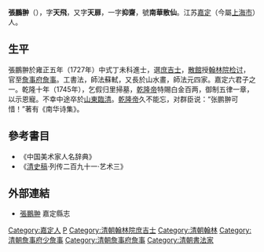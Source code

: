 {{明清人物信息框
| 姓名 = 張鵬翀
| 原名 = 
| 圖片名稱= 张鹏翀.jpg
| 圖片大小 = 200px
| 圖片說明 = 《[[清代學者像傳|清代學者像傳]]》之《張鵬翀像》
| 最高職務 = 詹事府詹事
| 國家 = 大清
| 籍貫 = [[江蘇|江蘇]][[嘉定縣|嘉定縣]]
| 族裔 = 漢族
| 字號 = 字天飛，號南華散仙
| 諡號 = 
| 出生日期 = [[康熙|康熙]]二十七年（1688年）
| 出生地點 = [[江蘇|江蘇]][[嘉定縣|嘉定縣]]
| 逝世日期 = [[乾隆|乾隆]]十年（1745年）
| 逝世地點 = [[山東|山東]][[臨清|臨清]]
| 墓葬 = 
| 配偶 =
| 親屬 =
| 出身 = 
* 雍正五年丁未科同進士出身
| 經歷 = 
| 著作 =*《南华诗集》
}}

'''張鵬翀'''（{{bd|1688年||1745年|catIdx=Z}}），字'''天飛'''，又字'''天扉'''，一字'''抑齋'''，號'''南華散仙'''。江苏[[嘉定府|嘉定]]（今屬[[上海市|上海市]]）人。

== 生平 ==
張鵬翀於雍正五年（1727年）中式丁未科進士，選[[庶吉士|庶吉士]]，[[散館|散館]]授[[翰林院|翰林院]][[检讨|检讨]]，官至[[詹事府|詹事府]][[詹事|詹事]]。工書法，師法蘇軾，又長於山水畫，師法元四家。嘉定六君子之一。乾隆十年（1745年），乞假归里掃墓，[[乾隆帝|乾隆帝]]特賜白金百两，御制五律一章，以示恩寵。不幸中途卒於[[山東|山東]][[臨清|臨清]]。[[乾隆帝|乾隆帝]]久不能忘，对群臣说：“张鹏翀可惜！”著有《南华诗集》。

==參考書目==
* 《中国美术家人名辞典》
* 《[[清史稿|清史稿]]·列传二百九十一·艺术三》

==外部連結==
*[http://www.shtong.gov.cn/newsite/node2/node4/node2250/node4424/node54530/node61870/node61872/userobject1ai40610.html 張鵬翀]{{Wayback|url=http://www.shtong.gov.cn/newsite/node2/node4/node2250/node4424/node54530/node61870/node61872/userobject1ai40610.html |date=20160426144454 }} 嘉定縣志

{{雍正五年丁未科殿試金榜}}

{{Authority control}}

{{DEFAULTSORT:Zhang張}}
[[Category:嘉定人|Category:嘉定人]]
[[Category:張姓|P]]
[[Category:清朝翰林院庶吉士|Category:清朝翰林院庶吉士]]
[[Category:清朝翰林|Category:清朝翰林]]
[[Category:清朝詹事府少詹事|Category:清朝詹事府少詹事]]
[[Category:清朝詹事府詹事|Category:清朝詹事府詹事]]
[[Category:清朝書法家|Category:清朝書法家]]


{{清朝人物小作品}}